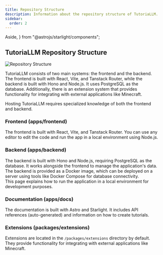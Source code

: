 ```yaml
---
title: Repository Structure
description: Information about the repository structure of TutoriaLLM.
sidebar:
  order: 2
---
```


  Aside,
} from "@astrojs/starlight/components";

## TutoriaLLM Repository Structure

![Repository Structure](../../../media/images/stacks.png)

TutoriaLLM consists of two main systems: the frontend and the backend. The frontend is built with React, Vite, and Tanstack Router, while the backend is built with Hono and Node.js. It uses PostgreSQL as the database. Additionally, there is an extension system that provides functionality for integrating with external applications like Minecraft.

<Aside type="note" title="Specialized Knowledge Required">
Hosting TutoriaLLM requires specialized knowledge of both the frontend and backend.
</Aside>

### Frontend (apps/frontend)

The frontend is built with React, Vite, and Tanstack Router. You can use any editor to edit the code and run the app in a local environment using Node.js.

### Backend (apps/backend)

The backend is built with Hono and Node.js, requiring PostgreSQL as the database. It works alongside the frontend to manage the application's data. The backend is provided as a Docker image, which can be deployed on a server using tools like Docker Compose for database connectivity.  
This page explains how to run the application in a local environment for development purposes.

### Documentation (apps/docs)

The documentation is built with Astro and Starlight. It includes API references (auto-generated) and information on how to create tutorials.

### Extensions (packages/extensions)

Extensions are located in the `/packages/extensions` directory by default. They provide functionality for integrating with external applications like Minecraft.